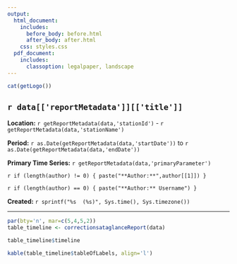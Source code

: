 ```yaml
---
output:
  html_document:
    includes:
      before_body: before.html
      after_body: after.html
    css: styles.css
  pdf_document:
    includes:
      classoption: legalpaper, landscape
---
```

```r
cat(getLogo())
```

## `r data[['reportMetadata']][['title']]`  

**Location:**  `r getReportMetadata(data,'stationId')` - `r getReportMetadata(data,'stationName')`

**Period:**  `r as.Date(getReportMetadata(data,'startDate'))` to `r as.Date(getReportMetadata(data,'endDate'))`

**Primary Time Series:** `r getReportMetadata(data,'primaryParameter')`

`r if (length(author) != 0) { paste("**Author:**",author[[1]]) }`

`r if (length(author) == 0) { paste("**Author:** Username") }`

**Created:**  `r sprintf("%s  (%s)", Sys.time(), Sys.timezone())`

***

```r
par(bty='n', mar=c(5,4,5,2))
table_timeline <- correctionsataglanceReport(data)

table_timeline$timeline

kable(table_timeline$tableOfLabels, align='l')
```

